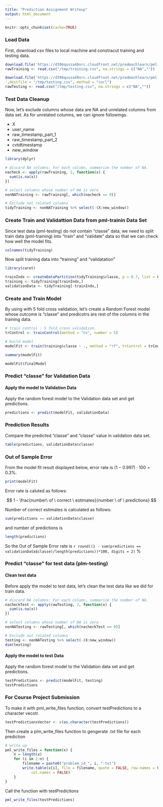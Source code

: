 ```yaml
---
title: "Prediction Assignment Writeup"
output: html_document
---
```

```r
knitr::opts_chunk$set(cache=TRUE)
```

### Load Data
First, download csv files to local machine and constracut training and testing data.

```r
download.file('https://d396qusza40orc.cloudfront.net/predmachlearn/pml-training.csv',destfile = "/tmp/training.csv", method = "curl")
rawTraining <- read.csv("/tmp/training.csv", na.strings = c("NA",""))

download.file('https://d396qusza40orc.cloudfront.net/predmachlearn/pml-testing.csv
',destfile = "/tmp/testing.csv", method = "curl")
rawTesting <- read.csv("/tmp/testing.csv", na.strings = c("NA",""))
```

### Test Data Cleanup
Now, let's exclude columns whose data are NA and unrelated columns from data set.
As for unrelated columns, we can ignore followings.

 - X
 - user_name
 - raw_timestamp_part_1
 - raw_timestamp_part_2
 - cvtdtimestamp
 - new_window
 
```r
library(dplyr)
```

```r
# discard NA columns: For each column, summarize the number of NA.
nacheck <- apply(rawTraining, 2, function(x) {
  sum(is.na(x))
})

# select columns whose number of NA is zero
nonNATraining <- rawTraining[, which(nacheck == 0)]

# Exclude not related columns
tidyTraining <- nonNATraining %>% select(-(X:new_window))

```

### Create Train and Validattion Data from pml-trainin Data Set
Since test data (pml-testing) do not contain "classe" data, we need to split train data (pml-training) into "train" and "validate" data so that we can check how well the model fits. 

```r
colnames(tidyTraining)
```

Now split training data into "training" and "validatation"

```r
library(caret)
```

```r
trainIndx <- createDataPartition(tidyTraining$classe, p = 0.7, list = FALSE)
training <- tidyTraining[trainIndx,]
validationData <- tidyTraining[-trainIndx,]
```


### Create and Train Model
By using with 5 fold cross validation, let's create a Random Forest model whose outcome is "classe" and predicotrs are rest of the columns in the training data.

```r
# train control : 5 fold cross validation.
trControl <- trainControl(method = "cv", number = 5)

# build model
modelFit <- train(training$classe ~ ., method = "rf", trControl = trControl, data = training)

summary(modelFit)

modelFit$finalModel
```

### Predict "classe" for Validation Data

#### Apply the model to Validation Data
Apply the random forest model to the Validation data set and get predictions.

```r
predictions <- predict(modelFit, validationData)
```


### Prediction Results
Compare the predicted "classe" and "classe" value in validation data set.

```r
table(predictions, validationData$classe)
```

### Out of Sample Error

From the model fit result displayed below,  error rate is $(1 - 0.997) \cdot 100 = 0.3\%$.

```r
print(modelFit)
```

Error rate is caluted as follows:

$$
1 - \frac{number\ of \ correct \ estimates}{number \ of \ predictions} 
$$

Number of correct estimates is calculated as follows:

```r
sum(predictions == validationData$classe)
```

and number of predictions is

```r
length(predictions)
```

So the Out of Sample Error rate is `r round((1 - sum(predictions == validationData$classe)/length(predictions))*100, digits = 2)` %

### Predict "classe" for test data (plm-testing)

#### Clean test data
Before apply the model to test data, let's clean the test data like we did for train data.

```r
# discard NA columns: For each column, summarize the number of NA.
nacheckTest <- apply(rawTesting, 2, function(x) {
  sum(is.na(x))
})

# select columns whose number of NA is zero
nonNATesting <- rawTesting[, which(nacheckTest == 0)]

# Exclude not related columns
testing <- nonNATesting %>% select(-(X:new_window))
dim(testing)
```

#### Apply the model to test Data
Apply the random forest model to the Validation data set and get predictions.

```r
testPredictions <- predict(modelFit, testing)
testPredictions
```

### For Course Project Submission

To make it with pml_write_files function, convert testPredictions to a character vecotr.

```r
testPredictionsVector <- c(as.character(testPredictions))
```


Then create a plm_write_files function to gengerate .txt file for each prediction

```r
# write up
pml_write_files = function(x) {
    n = length(x)
    for (i in 1:n) {
        filename = paste0("problem_id_", i, ".txt")
        write.table(x[i], file = filename, quote = FALSE, row.names = FALSE, 
            col.names = FALSE)
    }
}
```

Call the function with testPredicitons

```r
pml_write_files(testPredictions)
```